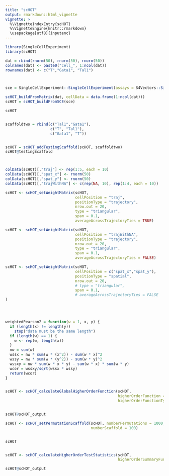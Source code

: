 ```yaml
---
title: "scHOT"
output: rmarkdown::html_vignette
vignette: >
  %\VignetteIndexEntry{scHOT}
  %\VignetteEngine{knitr::rmarkdown}
  \usepackage[utf8]{inputenc}
---
```



```r
library(SingleCellExperiment)
library(scHOT)
```


```r

dat = rbind(rnorm(50), rnorm(50), rnorm(50))
colnames(dat) <- paste0("cell_", 1:ncol(dat))
rownames(dat) <- c("T","Gata1", "Tal1")



sce = SingleCellExperiment::SingleCellExperiment(assays = S4Vectors::SimpleList(counts = dat))

scHOT_buildFromMatrix(dat, cellData = data.frame(1:ncol(dat)))
scHOT = scHOT_buildFromSCE(sce)

scHOT


scaffoldtwo = rbind(c("Tal1","Gata1"),
                    c("T", "Tal1"),
                    c("Gata1", "T"))


scHOT = scHOT_addTestingScaffold(scHOT, scaffoldtwo)
scHOT@testingScaffold



colData(scHOT)[,"traj"] <- rep(1:5, each = 10)
colData(scHOT)[,"spat_x"] <- rnorm(50)
colData(scHOT)[,"spat_y"] <- rnorm(50)
colData(scHOT)[,"trajWithNA"] <- c(rep(NA, 10), rep(1:4, each = 10))

scHOT <- scHOT_setWeightMatrix(scHOT,
                               cellPosition = "traj",
                               positionType = "trajectory",
                               nrow.out = 20,
                               type = "triangular",
                               span = 0.1,
                               averageAcrossTrajectoryTies = TRUE)

scHOT <- scHOT_setWeightMatrix(scHOT,
                               cellPosition = "trajWithNA",
                               positionType = "trajectory",
                               nrow.out = 20,
                               type = "triangular",
                               span = 0.1,
                               averageAcrossTrajectoryTies = FALSE)

scHOT <- scHOT_setWeightMatrix(scHOT,
                               cellPosition = c("spat_x","spat_y"),
                               positionType = "spatial",
                               nrow.out = 20,
                               # type = "triangular",
                               span = 0.1,
                               # averageAcrossTrajectoryTies = FALSE
)




weightedPearson2 = function(w = 1, x, y) {
  if (length(x) != length(y)) 
    stop("data must be the same length")
  if (length(w) == 1) {
    w <- rep(w, length(x))
  }
  nw = sum(w)
  wssx = nw * sum(w * (x^2)) - sum(w * x)^2
  wssy = nw * sum(w * (y^2)) - sum(w * y)^2
  wssxy = nw * sum(w * x * y) - sum(w * x) * sum(w * y)
  wcor = wssxy/sqrt(wssx * wssy)
  return(wcor)
}


scHOT <- scHOT_calculateGlobalHigherOrderFunction(scHOT, 
                                                  higherOrderFunction = weightedPearson2,
                                                  higherOrderFunctionType = "weighted")


scHOT@scHOT_output

scHOT <- scHOT_setPermutationScaffold(scHOT, numberPermutations = 1000,
                                      numberScaffold = 100)


scHOT


scHOT <- scHOT_calculateHigherOrderTestStatistics(scHOT,
                                                  higherOrderSummaryFunction = sd)

scHOT@scHOT_output
```
